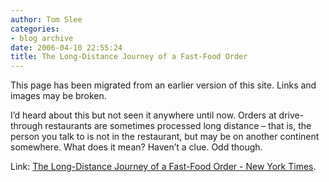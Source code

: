 ```yaml
---
author: Tom Slee
categories:
- blog archive
date: 2006-04-10 22:55:24
title: The Long-Distance Journey of a Fast-Food Order
---
```


::: {.callout-note}

This page has been migrated from an earlier version of this site. 
Links and images may be broken.

:::



				

I'd heard about this but not seen it anywhere until now. Orders at drive-through restaurants are sometimes processed long distance -- that is, the person you talk to is not in the restaurant, but may be on another continent somewhere. What does it mean? Haven't a clue. Odd though.




Link: [The Long-Distance Journey of a Fast-Food Order - New York Times](http://www.nytimes.com/2006/04/11/technology/11fast.html?ex=1302408000&en=ffa08e1f788e94c9&ei=5088&partner=rssnyt&emc=rss).


		
